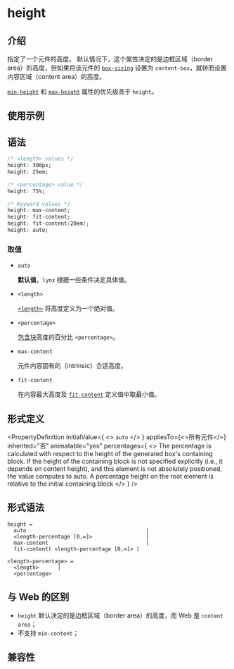 # height

## 介绍

指定了一个元件的高度。
默认情况下，这个属性决定的是边框区域（border area）的高度，但如果将该元件的 [`box-sizing`](./box-sizing.mdx) 设置为 `content-box`，就转而设置内容区域（content area）的高度。

[`min-height`](./min-height) 和 [`max-height`](./max-height) 属性的优先级高于 `height`。

## 使用示例


<Go
  example="css-api"
  defaultFile="src/height/App.tsx"
  img="/assets/doc/css/height.jpg"
  entry="src/height"
  defaultEntryFile="dist/height.lynx.bundle"
/>

## 语法

```css
/* <length> values */
height: 300px;
height: 25em;

/* <percentage> value */
height: 75%;

/* Keyword values */
height: max-content;
height: fit-content;
height: fit-content(20em);
height: auto;
```

### 取值

- `auto`

  **默认值**。`lynx` 根据一些条件决定具体值。

- `<length>`

  [`<length>`](api/css/data-type/length.mdx) 将高度定义为一个绝对值。

- `<percentage>`

  [包含块](https://developer.mozilla.org/zh-CN/docs/Web/CSS/Containing_block)高度的百分比 `<percentage>`。

- `max-content`

  元件内容固有的（intrinsic）合适高度。

- `fit-content`

  在内容最大高度及 [`fit-content`](api/css/data-type/fit-content.mdx) 定义值中取最小值。

## 形式定义


<PropertyDefinition
  initialValue={
    <>
      <code>auto</code>
    </>
  }
  appliesTo={<>所有元件</>}
  inherited="否"
  animatable="yes"
  percentages={
    <>
      The percentage is calculated with respect to the height of the generated
      box's containing block. If the height of the containing block is not
      specified explicitly (i.e., it depends on content height), and this
      element is not absolutely positioned, the value computes to auto. A
      percentage height on the root element is relative to the initial
      containing block
    </>
  }
/>

## 形式语法

```
height =
  auto                                      |
  <length-percentage [0,∞]>                 |
  max-content                               |
  fit-content( <length-percentage [0,∞]> )

<length-percentage> =
  <length>      |
  <percentage>
```

## 与 Web 的区别

- `height` 默认决定的是边框区域（border area）的高度，而 Web 是 `content area`；
- 不支持 `min-content`；

## 兼容性


<LegacyCompatTable metadata="css/properties/height" />

